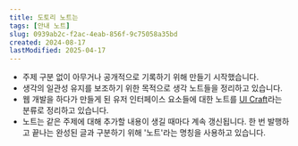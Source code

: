 ```yaml
---
title: 도토리 노트는
tags: [안내 노트]
slug: 0939ab2c-f2ac-4eab-856f-9c75058a35bd
created: 2024-08-17
lastModified: 2025-04-17
---
```


- 주제 구분 없이 아무거나 공개적으로 기록하기 위해 만들기 시작했습니다.
- 생각의 일관성 유지를 보조하기 위한 목적으로 생각 노트들을 정리하고 있습니다.
- 웹 개발을 하다가 만들게 된 유저 인터페이스 요소들에 대한 노트를 [UI Craft](/ui-craft)라는 분류로 정리하고 있습니다.
- 노트는 같은 주제에 대해 추가할 내용이 생길 때마다 계속 갱신됩니다. 한 번 발행하고 끝나는 완성된 글과 구분하기 위해 '노트'라는 명칭을 사용하고 있습니다.
